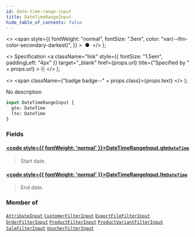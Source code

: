 ```yaml
---
id: date-time-range-input
title: DateTimeRangeInput
hide_table_of_contents: false
---
```


  <>
    <span
      style={{
        fontWeight: "normal",
        fontSize: ".5em",
        color: "var(--ifm-color-secondary-darkest)",
      }}
    >
      &nbsp;●&nbsp;
    </span>
  </>
);

  <>
    Specification
    <a
      className="link"
      style={{ fontSize: "1.5em", paddingLeft: "4px" }}
      target="\_blank"
      href={props.url}
      title={"Specified by " + props.url}
    >
      ⎘
    </a>
  </>
);

  <>
    <span className={"badge badge--" + props.class}>{props.text}</span>
  </>
);

No description

```graphql
input DateTimeRangeInput {
  gte: DateTime
  lte: DateTime
}
```

### Fields

#### [<code style={{ fontWeight: 'normal' }}>DateTimeRangeInput.<b>gte</b></code>](#)<Bullet />[`DateTime`](../../../storefront/miscellaneous/scalars/date-time) <Badge class="secondary" text="scalar"/>

> Start date.

#### [<code style={{ fontWeight: 'normal' }}>DateTimeRangeInput.<b>lte</b></code>](#)<Bullet />[`DateTime`](../../../storefront/miscellaneous/scalars/date-time) <Badge class="secondary" text="scalar"/>

> End date.

### Member of

[`AttributeInput`](../../../storefront/attributes/inputs/attribute-input) <Badge class="secondary" text="input"/><Bullet />[`CustomerFilterInput`](../../../storefront/users/inputs/customer-filter-input) <Badge class="secondary" text="input"/><Bullet />[`ExportFileFilterInput`](../../../storefront/miscellaneous/inputs/export-file-filter-input) <Badge class="secondary" text="input"/><Bullet />[`OrderFilterInput`](../../../storefront/orders/inputs/order-filter-input) <Badge class="secondary" text="input"/><Bullet />[`ProductFilterInput`](../../../storefront/products/inputs/product-filter-input) <Badge class="secondary" text="input"/><Bullet />[`ProductVariantFilterInput`](../../../storefront/products/inputs/product-variant-filter-input) <Badge class="secondary" text="input"/><Bullet />[`SaleFilterInput`](../../../storefront/discounts/inputs/sale-filter-input) <Badge class="secondary" text="input"/><Bullet />[`VoucherFilterInput`](../../../storefront/discounts/inputs/voucher-filter-input) <Badge class="secondary" text="input"/>
